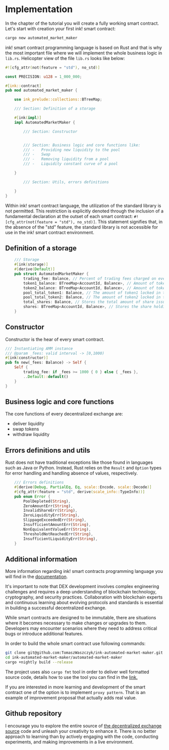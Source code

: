 # Implementation

In the chapter of the tutorial you will create a fully working smart contract. Let's start with creation your first ink! smart contract:

```bash
cargo new automated_market_maker
```

ink! smart contract programming language is based on Rust and that is why the most important file where we will implement the whole business logic in `lib.rs`. Helicopter view of the file `lib.rs` looks like below:

```rust
#![cfg_attr(not(feature = "std"), no_std)]

const PRECISION: u128 = 1_000_000;

#[ink::contract]
pub mod automated_market_maker {

    use ink_prelude::collections::BTreeMap;

    /// Section: Definition of a storage

    #[ink(impl)]
    impl AutomatedMarketMaker {

        /// Section: Constructor


        /// Section: Business logic and core functions like:
        /// -   Providing new liquidity to the pool
        /// -   Swap
        /// -   Removing liquidity from a pool
        /// -   Liquidity constant curve of a pool

    }

        /// Section: Utils, errors definitions

    }
}
```

Within ink! smart contract language, the utilization of the standard library is not permitted. This restriction is explicitly denoted through the inclusion of a fundamental declaration at the outset of each smart contract: `#![cfg_attr(not(feature = "std"), no_std)]`. This statement signifies that, in the absence of the "std" feature, the standard library is not accessible for use in the ink! smart contract environment.

## Definition of a storage

```rust
    /// Storage
    #[ink(storage)]
    #[derive(Default)]
    pub struct AutomatedMarketMaker {
        trading_fee: Balance, // Percent of trading fees charged on every trade
        token1_balance: BTreeMap<AccountId, Balance>, // Amount of token1 balance of each user
        token2_balance: BTreeMap<AccountId, Balance>, // Amount of token2 balance of each user
        pool_total_token1: Balance, // The amount of token1 locked in the pool
        pool_total_token2: Balance, // The amount of token2 locked in the pool
        total_shares: Balance, // Stores the total amount of share issued for the pool
        shares: BTreeMap<AccountId, Balance>, // Stores the share holding of each user
    }
```

## Constructor

Constructor is the hear of every smart contract.

```rust
/// Instantiating AMM instance
/// @param _fees: valid interval -> [0,1000)
#[ink(constructor)]
pub fn new(_fees: Balance) -> Self {
    Self {
        trading_fee: if _fees >= 1000 { 0 } else { _fees },
        ..Default::default()
    }
}
```

## Business logic and core functions

The core functions of every decentralized exchange are:

- deliver liquidity
- swap tokens
- withdraw liquidity

## Errors definitions and utils

Rust does not have traditional exceptions like those found in languages such as Java or Python. Instead, Rust relies on the `Result` and `Option` types for error handling and handling absence of values, respectively.


```rust
    /// Errors definitions
    #[derive(Debug, PartialEq, Eq, scale::Encode, scale::Decode)]
    #[cfg_attr(feature = "std", derive(scale_info::TypeInfo))]
    pub enum Error {
        PoolDepleted(String),
        ZeroAmountErr(String),
        InvalidShareErr(String),
        ZeroLiquidityErr(String),
        SlippageExceededErr(String),
        InsufficientAmountErr(String),
        NonEquivalentValueErr(String),
        ThresholdNotReachedErr(String),
        InsufficientLiquidityErr(String),
    }
```

## Additional information

More information regarding ink! smart contracts programming language you will find in the [documentation](https://use.ink).

It's important to note that DEX development involves complex engineering challenges and requires a deep understanding of blockchain technology, cryptography, and security practices.
Collaboration with blockchain experts and continuous learning about evolving protocols and standards is essential in building a successful decentralized exchange.

While smart contracts are designed to be immutable, there are situations where it becomes necessary to make changes or upgrades to them. Developers may encounter scenarios where they need to address critical bugs or introduce additional features.

In order to build the whole smart contract use following commands:
```bash
git clone git@github.com:TomaszWaszczyk/ink-automated-market-maker.git
cd ink-automated-market-maker/automated-market-maker
cargo +nightly build --release
```

The project uses also `cargo fmt` tool in order to deliver well formatted source code, details how to use the tool you can find in the [link.](https://github.com/rust-lang/rustfmt)

If you are interested in more learning and development of the smart contract one of the option is to implement `proxy pattern`. That is an example of improvement proposal that actually adds real value.

## Github repository

I encourage you to explore the entire source of [the decentralized exchange source](https://github.com/TomaszWaszczyk/ink-automated-market-maker) code and unleash your creativity to enhance it. There is no better approach to learning than by actively engaging with the code, conducting experiments, and making improvements in a live environment.
